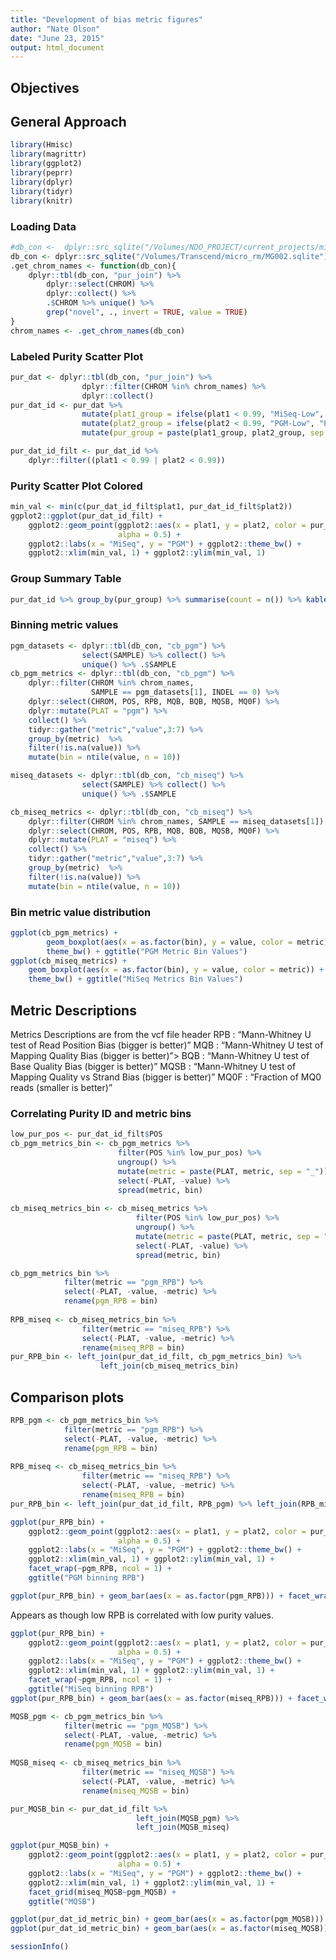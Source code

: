 ```yaml
---
title: "Development of bias metric figures"
author: "Nate Olson"
date: "June 23, 2015"
output: html_document
---
```

## Objectives

## General Approach

```r
library(Hmisc)
library(magrittr)
library(ggplot2)
library(peprr)
library(dplyr)
library(tidyr)
library(knitr)
```

### Loading Data
```r
#db_con <-  dplyr::src_sqlite("/Volumes/NDO_PROJECT/current_projects/micro_rm/pepr-data/MG002/MG002.sqlite")
db_con <- dplyr::src_sqlite("/Volumes/Transcend/micro_rm/MG002.sqlite")
.get_chrom_names <- function(db_con){
    dplyr::tbl(db_con, "pur_join") %>%
        dplyr::select(CHROM) %>%
        dplyr::collect() %>%
        .$CHROM %>% unique() %>%
        grep("novel", ., invert = TRUE, value = TRUE)
}
chrom_names <- .get_chrom_names(db_con)
```

### Labeled Purity Scatter Plot
```r
pur_dat <- dplyr::tbl(db_con, "pur_join") %>%
                dplyr::filter(CHROM %in% chrom_names) %>%
                dplyr::collect() 
pur_dat_id <- pur_dat %>% 
                mutate(plat1_group = ifelse(plat1 < 0.99, "MiSeq-Low", "MiSeq-High")) %>% 
                mutate(plat2_group = ifelse(plat2 < 0.99, "PGM-Low", "PGM-High")) %>% 
                mutate(pur_group = paste(plat1_group, plat2_group, sep = " "))

pur_dat_id_filt <- pur_dat_id %>%
    dplyr::filter((plat1 < 0.99 | plat2 < 0.99))
```

### Purity Scatter Plot Colored
```r
min_val <- min(c(pur_dat_id_filt$plat1, pur_dat_id_filt$plat2)) 
ggplot2::ggplot(pur_dat_id_filt) +
    ggplot2::geom_point(ggplot2::aes(x = plat1, y = plat2, color = pur_group),
                        alpha = 0.5) +
    ggplot2::labs(x = "MiSeq", y = "PGM") + ggplot2::theme_bw() + 
    ggplot2::xlim(min_val, 1) + ggplot2::ylim(min_val, 1)
```



### Group Summary Table
```r
pur_dat_id %>% group_by(pur_group) %>% summarise(count = n()) %>% kable()
```


### Binning metric values
```r
pgm_datasets <- dplyr::tbl(db_con, "cb_pgm") %>% 
                select(SAMPLE) %>% collect() %>% 
                unique() %>% .$SAMPLE
cb_pgm_metrics <- dplyr::tbl(db_con, "cb_pgm") %>%
    dplyr::filter(CHROM %in% chrom_names, 
                  SAMPLE == pgm_datasets[1], INDEL == 0) %>%  
    dplyr::select(CHROM, POS, RPB, MQB, BQB, MQSB, MQ0F) %>%
    dplyr::mutate(PLAT = "pgm") %>% 
    collect() %>%
    tidyr::gather("metric","value",3:7) %>% 
    group_by(metric)  %>% 
    filter(!is.na(value)) %>% 
    mutate(bin = ntile(value, n = 10))

miseq_datasets <- dplyr::tbl(db_con, "cb_miseq") %>% 
                select(SAMPLE) %>% collect() %>% 
                unique() %>% .$SAMPLE

cb_miseq_metrics <- dplyr::tbl(db_con, "cb_miseq") %>%
    dplyr::filter(CHROM %in% chrom_names, SAMPLE == miseq_datasets[1]) %>%        
    dplyr::select(CHROM, POS, RPB, MQB, BQB, MQSB, MQ0F) %>%
    dplyr::mutate(PLAT = "miseq") %>% 
    collect() %>%
    tidyr::gather("metric","value",3:7) %>% 
    group_by(metric)  %>% 
    filter(!is.na(value)) %>% 
    mutate(bin = ntile(value, n = 10))
```

### Bin metric value distribution
```r
ggplot(cb_pgm_metrics) + 
        geom_boxplot(aes(x = as.factor(bin), y = value, color = metric)) + 
        theme_bw() + ggtitle("PGM Metric Bin Values")
ggplot(cb_miseq_metrics) + 
    geom_boxplot(aes(x = as.factor(bin), y = value, color = metric)) + 
    theme_bw() + ggtitle("MiSeq Metrics Bin Values")
```


## Metric Descriptions
Metrics Descriptions are from the vcf file header
RPB
: "Mann-Whitney U test of Read Position Bias (bigger is better)"
MQB
: "Mann-Whitney U test of Mapping Quality Bias (bigger is better)">
BQB
: "Mann-Whitney U test of Base Quality Bias (bigger is better)"
MQSB
: "Mann-Whitney U test of Mapping Quality vs Strand Bias (bigger is better)"
MQ0F
: "Fraction of MQ0 reads (smaller is better)"

### Correlating Purity ID and metric bins
```r
low_pur_pos <- pur_dat_id_filt$POS
cb_pgm_metrics_bin <- cb_pgm_metrics %>% 
                        filter(POS %in% low_pur_pos) %>% 
                        ungroup() %>% 
                        mutate(metric = paste(PLAT, metric, sep = "_")) %>%     
                        select(-PLAT, -value) %>% 
                        spread(metric, bin)
                            
cb_miseq_metrics_bin <- cb_miseq_metrics %>% 
                            filter(POS %in% low_pur_pos) %>% 
                            ungroup() %>% 
                            mutate(metric = paste(PLAT, metric, sep = "_")) %>% 
                            select(-PLAT, -value) %>% 
                            spread(metric, bin)
```

```r
cb_pgm_metrics_bin %>% 
            filter(metric == "pgm_RPB") %>% 
            select(-PLAT, -value, -metric) %>% 
            rename(pgm_RPB = bin)
            
RPB_miseq <- cb_miseq_metrics_bin %>% 
                filter(metric == "miseq_RPB") %>% 
                select(-PLAT, -value, -metric) %>% 
                rename(miseq_RPB = bin)
pur_RPB_bin <- left_join(pur_dat_id_filt, cb_pgm_metrics_bin) %>%
                    left_join(cb_miseq_metrics_bin)
```

## Comparison plots
```r
RPB_pgm <- cb_pgm_metrics_bin %>% 
            filter(metric == "pgm_RPB") %>% 
            select(-PLAT, -value, -metric) %>% 
            rename(pgm_RPB = bin)
            
RPB_miseq <- cb_miseq_metrics_bin %>% 
                filter(metric == "miseq_RPB") %>% 
                select(-PLAT, -value, -metric) %>% 
                rename(miseq_RPB = bin)
pur_RPB_bin <- left_join(pur_dat_id_filt, RPB_pgm) %>% left_join(RPB_miseq)
```

```r
ggplot(pur_RPB_bin) +     
    ggplot2::geom_point(ggplot2::aes(x = plat1, y = plat2, color = pur_group),
                        alpha = 0.5) +
    ggplot2::labs(x = "MiSeq", y = "PGM") + ggplot2::theme_bw() + 
    ggplot2::xlim(min_val, 1) + ggplot2::ylim(min_val, 1) +
    facet_wrap(~pgm_RPB, ncol = 1) +
    ggtitle("PGM binning RPB")

ggplot(pur_RPB_bin) + geom_bar(aes(x = as.factor(pgm_RPB))) + facet_wrap(~pur_group, scale = "free_y", ncol = 1) + theme_bw() + ggtitle("RPB PGM Bins")
```

Appears as though low RPB is correlated with low purity values. 

```r
ggplot(pur_RPB_bin) +     
    ggplot2::geom_point(ggplot2::aes(x = plat1, y = plat2, color = pur_group),
                        alpha = 0.5) +
    ggplot2::labs(x = "MiSeq", y = "PGM") + ggplot2::theme_bw() + 
    ggplot2::xlim(min_val, 1) + ggplot2::ylim(min_val, 1) +
    facet_wrap(~pgm_RPB, ncol = 1) +
    ggtitle("MiSeq binning RPB")
ggplot(pur_RPB_bin) + geom_bar(aes(x = as.factor(miseq_RPB))) + facet_wrap(~pur_group, scale = "free_y", ncol = 1) + theme_bw() + ggtitle("RPB MiSeq Bins")
```

```r
MQSB_pgm <- cb_pgm_metrics_bin %>% 
            filter(metric == "pgm_MQSB") %>% 
            select(-PLAT, -value, -metric) %>% 
            rename(pgm_MQSB = bin)
            
MQSB_miseq <- cb_miseq_metrics_bin %>% 
                filter(metric == "miseq_MQSB") %>% 
                select(-PLAT, -value, -metric) %>% 
                rename(miseq_MQSB = bin)

pur_MQSB_bin <- pur_dat_id_filt %>% 
                            left_join(MQSB_pgm) %>% 
                            left_join(MQSB_miseq)
```

```r
ggplot(pur_MQSB_bin) +     
    ggplot2::geom_point(ggplot2::aes(x = plat1, y = plat2, color = pur_group),
                        alpha = 0.5) +
    ggplot2::labs(x = "MiSeq", y = "PGM") + ggplot2::theme_bw() + 
    ggplot2::xlim(min_val, 1) + ggplot2::ylim(min_val, 1) +
    facet_grid(miseq_MQSB~pgm_MQSB) +
    ggtitle("MQSB")
```

```r
ggplot(pur_dat_id_metric_bin) + geom_bar(aes(x = as.factor(pgm_MQSB))) + facet_wrap(~pur_group, scale = "free_y", ncol = 1) + theme_bw() + ggtitle("MQSB PGM Bins")
ggplot(pur_dat_id_metric_bin) + geom_bar(aes(x = as.factor(miseq_MQSB))) + facet_wrap(~pur_group, scale = "free_y", ncol = 1) + theme_bw() + ggtitle("MQSB MiSeq Bins")
```


```r
sessionInfo()
```

